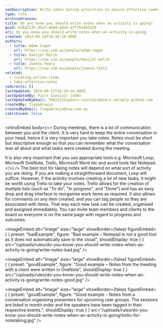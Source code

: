 ```yaml
---
seoDescription: Write notes during activities to ensure effective communication and task management with clients.
type: rule
archivedreason:
title: Do you know you should write notes when an activity is going?
guid: 638d2235-d5af-4d4d-a8e9-a7ff61665339
uri: do-you-know-you-should-write-notes-when-an-activity-is-going
created: 2014-09-24T18:26:19.000Z
authors:
  - title: Adam Cogan
    url: https://ssw.com.au/people/adam-cogan
  - title: Danijel Malik
    url: https://ssw.com.au/people/danijel-malik
  - title: Joanna Feely
    url: https://ssw.com.au/people/joanna-feely
related:
  - creating-action-items
  - take-effective-notes
redirects: []
lastUpdated: 2024-09-12T16:54:16.000Z
lastUpdatedBy: Piers Sinclair [SSW]
lastUpdatedByEmail: 79821522+piers-sinclair@users.noreply.github.com
createdBy: TiagoAraujo
createdByEmail: TiagoAraujo@ssw.com.au
isArchived: false
---
```


<introEmbed
  body={<>
During meetings, there is a lot of communication between you and the client. It is very hard to keep the entire conversation in your head; hence it is very important you take notes. Notes must be short but descriptive enough so that you can remember what the conversation was all about and what tasks were created during the meeting.

It is also very important that you use appropriate tools e.g. Microsoft Loop, Microsoft OneNote, Trello, Microsoft Word etc and avoid tools like Notepad.
  </>}
/>
The best tool for taking notes will depend on what sort of activity you are doing. If you are making a straightforward document, Loop will suffice. However, if the activity involves creating a lot of new tasks, it might be worth using Trello to take your notes. Trello allows for the creation of multiple lists (such as "To do", "In progress", and "Done") and has an easy drop and drag interface to reorganise work items as required. It also allows for comments on any item created, and you can tag people so they are associated with items. That way each new task can be created, organised and assigned immediately. You can invite team members and clients to the board so everyone is on the same page with regard to progress and outcomes.

<imageEmbed
  alt="Image"
  size="large"
  showBorder={false}
  figureEmbed={ {
    preset: "badExample",
    figure: "Bad example – Notepad is not a good tool as it does not automatically save to the cloud",
    shouldDisplay: true
  } }
  src="/uploads/rules/do-you-know-you-should-write-notes-when-an-activity-is-going/write-notes-bad.jpg"
/>


<imageEmbed
  alt="Image"
  size="large"
  showBorder={false}
  figureEmbed={ {
    preset: "goodExample",
    figure: "Good example – Notes from the meeting with a client were written in OneNote",
    shouldDisplay: true
  } }
  src="/uploads/rules/do-you-know-you-should-write-notes-when-an-activity-is-going/write-notes-good.jpg"
/>


<imageEmbed
  alt="Image"
  size="large"
  showBorder={false}
  figureEmbed={ {
    preset: "goodExample",
    figure: "Good example – Notes from a conversation organising presenters for upcoming user groups. The sessions are listed in month order and the speakers have been tagged in their respective events.",
    shouldDisplay: true
  } }
  src="/uploads/rules/do-you-know-you-should-write-notes-when-an-activity-is-going/trello-for-notetaking.jpg"
/>
